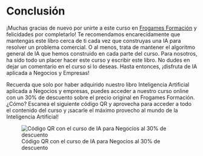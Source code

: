 # Conclusión{-}

¡Muchas gracias de nuevo por unirte a este curso en [Frogames Formación](https://cursos.frogamesformacion.com/courses/ia-aplicada-negocios?et=paid&ref=846b3f&coupon=frogames30) y felicidades por completarlo! Te recomendamos encarecidamente que mantengas este libro cerca de ti cada vez que construyas una IA para resolver un problema comercial. O al menos, trata de mantener el algoritmo general de IA que hemos construido en cada parte del curso. Para nosotros, ha sido todo un placer hacer este curso y escribir este libro. No dudes en dejar un comentario en el curso si lo deseas. Hasta entonces, ¡disfruta de IA aplicada a Negocios y Empresas!


Recuerda que solo por haber adquirido nuestro libro Inteligencia Artificial aplicada a Negocios y empresas, puedes acceder a nuestro curso online con un 30% de descuento sobre el precio original en Frogames Formación. ¿Cómo? Escanea el siguiente código QR y aprovecha para acceder a todo el contenido del curso y ¡sacarle el máximo provecho al mundo de la Inteligencia Artificial!

![Código QR con el curso de IA para Negocios al 30% de descuento](Images/qr_course.png)
